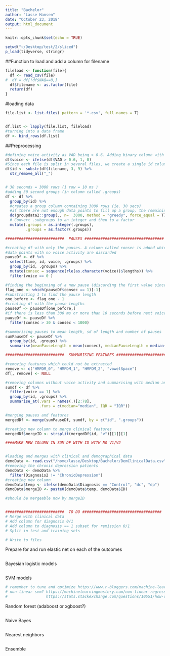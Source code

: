 ```yaml
---
title: "Bachelor"
author: "Lasse Hansen"
date: "October 23, 2018"
output: html_document
---
```


```r
knitr::opts_chunk$set(echo = TRUE)
```

```r
setwd("~/Desktop/test/2/sliced")
p_load(tidyverse, stringr)

```


##Function to load and add a column for filename
```r
fileload <- function(file){
  df <- read_csv(file)
#  df = df[!df$NAQ==0,]
  df$filename <- as.factor(file)
  return(df)
}
```

#loading data
```r
file.list <- list.files( pattern = '*.csv', full.names = T)


df.list <- lapply(file.list, fileload)
#turning into a data frame
df <- bind_rows(df.list)

```

##Preprocessing
```r
#defining voice activity as VAD being > 0.6. Adding binary column with voice 1 and no voice 0 
df$voice <- ifelse(df$VAD > 0.6, 1, 0)
#Since each file is split in several files, we create a single id column, containing only the original file name
df$id <- substr(df$filename, 3, 9) %>% 
  str_remove_all("_")


# 30 seconds = 3000 rows (1 row = 10 ms )
#adding 30 second groups (in column called .groups)
df <- df %>%
  group_by(id) %>%
  #creates a group column containing 3000 rows (ie. 30 secs)
  #if there are not enough data points to fill up a group, the remaining data is discarded
  do(groupdata2::group(., n=  3000, method = "greedy", force_equal = T)) %>% 
  # Convert .subgroups to an integer and then to a factor
  mutate(.groups = as.integer(.groups),
         .groups = as.factor(.groups))

##########################  PAUSES ###################################

#creating df with only the pauses. A column called consec is added which counts the number of consecutive value in voice.
#data points with no voice activity are discarded
pauseDf <- df %>% 
  select(time, id, voice, .groups) %>%  
  group_by(id, .groups) %>%
  mutate(consec = sequence(rle(as.character(voice))$lengths)) %>%
  filter(voice == 0 )

#finding the beginning of a new pause (discarding the first value since its row 1)
flag_one <- which(pauseDf$consec == 1)[-1]
#substracting 1 to find the pause length
one_before <- flag_one - 1
#creating df with the pause lengths 
pauseDf <- pauseDf[one_before,]
#if there is less than 300 ms or more than 10 seconds before next voice activity it is not considered a pause
pauseDf <- pauseDf %>%
  filter(consec > 30 & consec < 1000)

#summarising pauses to mean length, sd of length and number of pauses
sumPauseDf <- pauseDf %>% 
  group_by(id, .groups) %>% 
  summarise(meanPauseLength = mean(consec), medianPauseLength = median(consec), sdPauseLength = sd(consec), iqrPauseLength = IQR(consec), nPauses = n())

##########################  SUMMARISING FEATURES ###################################

#removing features which could not be extracted
remove <- c("HMPDM_0", "HMPDM_1", "HMPDM_2", "vowelSpace")
df[, remove] <- NULL

#removing columns without voice activity and summarising with median and iqr (sd, others???)
sumdf <- df %>% 
  filter(voice == 1) %>%
  group_by(id, .groups) %>% 
  summarise_at(.vars = names(.)[2:78],
               .funs = c(median="median", IQR = "IQR"))

#merging pauses and features
mergedDf <- merge(sumPauseDf, sumdf, by = c("id", ".groups"))

#creating new column to merge clinical features
mergedDf$mergeID <- strsplit(mergedDf$id, "v")[[1]][1]

####MAKE NEW COLUMN IN SUM DF WITH ID WITH NO V1/V2


#loading and merges with clinical and demographical data
demoData <- read.csv("/home/lasse/Desktop/Bachelor/DemClinicalData.csv", sep = ";")
#removing the chronic depression patients
demoData <- demoData %>%
  filter(Diagnosis2 != "ChronicDepression")
#creating new column
demoData$temp <- ifelse(demoData$Diagnosis == "Control", "dc", "dp")
demoData$mergeID <- paste0(demoData$temp, demoData$ID)

#should be mergeable now by mergeID


##########################  TO DO ###################################
# Merge with clinical data
# Add column for diagnosis 0/1
# Add column to diagnosis == 1 subset for remission 0/1
# Split in test and training sets

# Write to files
```


Prepare for and run elastic net on each of the outcomes
```r

```


Bayesian logistic models
```r

```

SVM models
```r
# remember to tune and optimize https://www.r-bloggers.com/machine-learning-using-support-vector-machines/
# non linear svm? https://machinelearningmastery.com/non-linear-regression-in-r/ 
#                 https://stats.stackexchange.com/questions/10551/how-do-i-choose-what-svm-kernels-to-use

```

Random forest (adaboost or xgboost?)
```r

```

Naive Bayes
```r

```

Nearest neighbors
```r

```

Ensemble
```r

```



